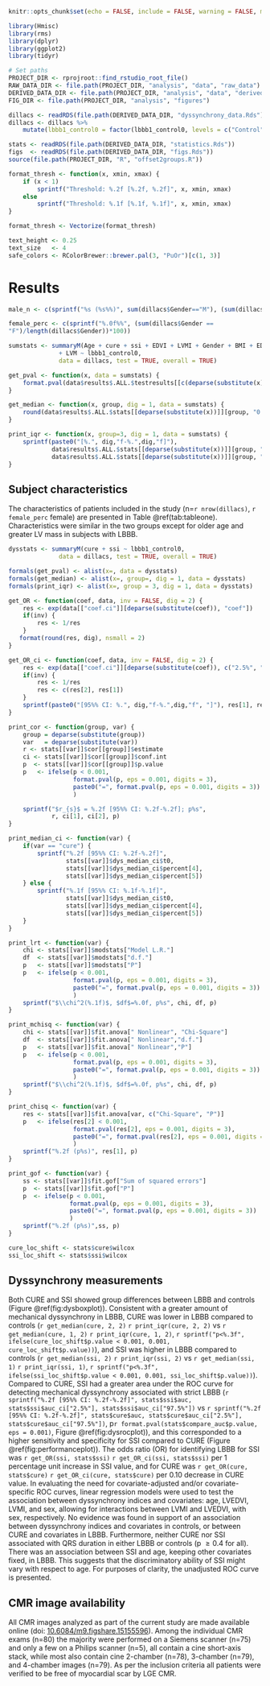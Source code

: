 ```r
knitr::opts_chunk$set(echo = FALSE, include = FALSE, warning = FALSE, message = FALSE)
```

```r
library(Hmisc)
library(rms)
library(dplyr)
library(ggplot2)
library(tidyr)
```

```r
# Set paths
PROJECT_DIR <- rprojroot::find_rstudio_root_file()
RAW_DATA_DIR <- file.path(PROJECT_DIR, "analysis", "data", "raw_data")
DERIVED_DATA_DIR <- file.path(PROJECT_DIR, "analysis", "data", "derived_data")
FIG_DIR <- file.path(PROJECT_DIR, "analysis", "figures")
```

```r
dillacs <- readRDS(file.path(DERIVED_DATA_DIR, "dyssynchrony_data.Rds"))
dillacs <- dillacs %>% 
    mutate(lbbb1_control0 = factor(lbbb1_control0, levels = c("Control", "LBBB")))

stats <- readRDS(file.path(DERIVED_DATA_DIR, "statistics.Rds"))
figs  <- readRDS(file.path(DERIVED_DATA_DIR, "figs.Rds"))
source(file.path(PROJECT_DIR, "R", "offset2groups.R"))
```

```r
format_thresh <- function(x, xmin, xmax) {
    if (x < 1)
        sprintf("Threshold: %.2f [%.2f, %.2f]", x, xmin, xmax)
    else
        sprintf("Threshold: %.1f [%.1f, %.1f]", x, xmin, xmax)
}

format_thresh <- Vectorize(format_thresh)

text_height <- 0.25
text_size   <- 4
safe_colors <- RColorBrewer::brewer.pal(3, "PuOr")[c(1, 3)]
```

# Results

```r
male_n <- c(sprintf("%s (%s%%)", sum(dillacs$Gender=="M"), (sum(dillacs$Gender == "M")/length(dillacs$Gender))*100))

female_perc <- c(sprintf("%.0f%%", (sum(dillacs$Gender ==
"F")/length(dillacs$Gender))*100))

sumstats <- summaryM(Age + cure + ssi + EDVI + LVMI + Gender + BMI + EDV + LVEF + QRSDur
              + LVM ~ lbbb1_control0, 
              data = dillacs, test = TRUE, overall = TRUE)

get_pval <- function(x, data = sumstats) {
    format.pval(data$results$.ALL.$testresults[[c(deparse(substitute(x)), "P")]], eps=0.001)
}

get_median <- function(x, group, dig = 1, data = sumstats) {
    round(data$results$.ALL.$stats[[deparse(substitute(x))]][group, "0.500"], dig)
}

print_iqr <- function(x, group=3, dig = 1, data = sumstats) {
    sprintf(paste0("[%.", dig,"f-%.",dig,"f]"),
            data$results$.ALL.$stats[[deparse(substitute(x))]][group, "0.250"],
            data$results$.ALL.$stats[[deparse(substitute(x))]][group, "0.750"])
}

```

## Subject characteristics

The characteristics of patients included in the study 
(n=`r nrow(dillacs)`, `r female_perc` female) are presented in
Table \@ref(tab:tableone). Characteristics were similar in the two groups except for
older age and greater LV mass in subjects with LBBB.

```r
dysstats <- summaryM(cure + ssi ~ lbbb1_control0, 
              data = dillacs, test = TRUE, overall = TRUE)

formals(get_pval) <- alist(x=, data = dysstats)
formals(get_median) <- alist(x=, group=, dig = 1, data = dysstats)
formals(print_iqr) <- alist(x=, group = 3, dig = 1, data = dysstats)

get_OR <- function(coef, data, inv = FALSE, dig = 2) {
    res <- exp(data[["coef.ci"]][deparse(substitute(coef)), "coef"])
    if(inv) {
        res <- 1/res
    }
   format(round(res, dig), nsmall = 2)
}

get_OR_ci <- function(coef, data, inv = FALSE, dig = 2) {
    res <- exp(data[["coef.ci"]][deparse(substitute(coef)), c("2.5%", "97.5%")])
    if(inv) {
        res <- 1/res
        res <- c(res[2], res[1])
    }
    sprintf(paste0("[95%% CI: %.", dig,"f-%.",dig,"f", "]"), res[1], res[2])
}

print_cor <- function(group, var) {
    group = deparse(substitute(group))
    var   = deparse(substitute(var))
    r <- stats[[var]]$cor[[group]]$estimate
    ci <- stats[[var]]$cor[[group]]$conf.int
    p  <- stats[[var]]$cor[[group]]$p.value
    p   <- ifelse(p < 0.001, 
                  format.pval(p, eps = 0.001, digits = 3),
                  paste0("=", format.pval(p, eps = 0.001, digits = 3))
                  )

    sprintf("$r_{s}$ = %.2f [95%% CI: %.2f-%.2f]; p%s",
            r, ci[1], ci[2], p)
}

print_median_ci <- function(var) {
    if(var == "cure") {
        sprintf("%.2f [95%% CI: %.2f-%.2f]",
                stats[[var]]$dys_median_ci$t0,
                stats[[var]]$dys_median_ci$percent[4],
                stats[[var]]$dys_median_ci$percent[5])
    } else {
        sprintf("%.1f [95%% CI: %.1f-%.1f]",
                stats[[var]]$dys_median_ci$t0,
                stats[[var]]$dys_median_ci$percent[4],
                stats[[var]]$dys_median_ci$percent[5])
    }
}

print_lrt <- function(var) {
    chi <- stats[[var]]$modstats["Model L.R."]
    df  <- stats[[var]]$modstats["d.f."]
    p   <- stats[[var]]$modstats["P"]
    p   <- ifelse(p < 0.001, 
                  format.pval(p, eps = 0.001, digits = 3),
                  paste0("=", format.pval(p, eps = 0.001, digits = 3))
                  )
    sprintf("$\\chi^2(%.1f)$, $df$=%.0f, p%s", chi, df, p)
}

print_mchisq <- function(var) {
    chi <- stats[[var]]$fit.anova[" Nonlinear", "Chi-Square"]
    df  <- stats[[var]]$fit.anova[" Nonlinear","d.f."]
    p   <- stats[[var]]$fit.anova[" Nonlinear","P"]
    p   <- ifelse(p < 0.001,
                  format.pval(p, eps = 0.001, digits = 3),
                  paste0("=", format.pval(p, eps = 0.001, digits = 3))
                  )
    sprintf("$\\chi^2(%.1f)$, $df$=%.0f, p%s", chi, df, p)
}

print_chisq <- function(var) {
    res <- stats[[var]]$fit.anova[var, c("Chi-Square", "P")]
    p   <- ifelse(res[2] < 0.001,
                  format.pval(res[2], eps = 0.001, digits = 3),
                  paste0("=", format.pval(res[2], eps = 0.001, digits = 3))
                  )
    sprintf("%.2f (p%s)", res[1], p)
}

print_gof <- function(var) {
    ss <- stats[[var]]$fit.gof["Sum of squared errors"]
    p  <- stats[[var]]$fit.gof["P"]
    p  <- ifelse(p < 0.001,
                 format.pval(p, eps = 0.001, digits = 3),
                 paste0("=", format.pval(p, eps = 0.001, digits = 3))
                 )
    sprintf("%.2f (p%s)",ss, p)
}
```

```r
cure_loc_shift <- stats$cure$wilcox
ssi_loc_shift <- stats$ssi$wilcox
```


## Dyssynchrony measurements

Both CURE and SSI showed group differences between LBBB and controls (Figure \@ref(fig:dysboxplot)).
Consistent with a greater amount of mechanical dyssynchrony in LBBB, CURE was
lower in LBBB compared to controls
(`r get_median(cure, 2, 2)` `r print_iqr(cure, 2, 2)` vs  `r get_median(cure, 1, 2)` `r print_iqr(cure, 1, 2)`, `r sprintf("p<%.3f", ifelse(cure_loc_shift$p.value < 0.001, 0.001,  cure_loc_shift$p.value))`), 
and SSI was higher in LBBB compared to controls
(`r get_median(ssi, 2)` `r print_iqr(ssi, 2)` vs  `r get_median(ssi, 1)`
`r print_iqr(ssi, 1)`, 
`r sprintf("p<%.3f", ifelse(ssi_loc_shift$p.value < 0.001, 0.001, ssi_loc_shift$p.value))`).
Compared to CURE, SSI had a greater area under the ROC curve for detecting
mechanical dyssynchrony associated with strict LBBB 
(`r sprintf("%.2f [95%% CI: %.2f-%.2f]", stats$ssi$auc, stats$ssi$auc_ci["2.5%"], stats$ssi$auc_ci["97.5%"])`
vs
`r sprintf("%.2f [95%% CI: %.2f-%.2f]", stats$cure$auc, stats$cure$auc_ci["2.5%"], stats$cure$auc_ci["97.5%"])`,
p`r format.pval(stats$compare_auc$p.value, eps = 0.001)`, Figure \@ref(fig:dysrocplot)), and this corresponded to a higher sensitivity and specificity for SSI compared to CURE
(Figure \@ref(fig:performanceplot)). The odds ratio (OR) for identifying LBBB for SSI was `r get_OR(ssi, stats$ssi)`
`r get_OR_ci(ssi, stats$ssi)` per 1 percentage unit increase in SSI value, and for CURE was 
`r get_OR(cure, stats$cure)` `r get_OR_ci(cure, stats$cure)` per 
0.10 decrease in CURE value. In evaluating the need for covariate-adjusted and/or
covariate-specific ROC curves, linear regression models were used to test the
association between dyssynchrony indices and covariates: age, LVEDVI, LVMI, and
sex, allowing for interactions between LVMI and LVEDVI, with sex, respectively.
No evidence was found in support of an association between dyssynchrony indices
and covariates in controls, or between CURE and covariates in LBBB. Furthermore,
neither CURE nor SSI associated with QRS duration in either LBBB or controls
(p ${\ge}0.4$ for all). There was an association between SSI and age, keeping other
covariates fixed, in LBBB. This suggests that the discriminatory ability of SSI
might vary with respect to age. For purposes of clarity, the unadjusted ROC
curve is presented.

## CMR image availability

All CMR images analyzed as part of the current study are made available online
(doi: [10.6084/m9.figshare.15155596](https://doi.org/10.6084/m9.figshare.15155596)).
Among the individual CMR exams (n=80) the majority were performed on a Siemens
scanner (n=75) and only a few on a Philips scanner (n=5), all contain a cine
short-axis stack, while most also contain cine 2-chamber (n=78), 3-chamber
(n=79), and 4-chamber images (n=79). As per the inclusion criteria all patients
were verified to be free of myocardial scar by LGE CMR.
